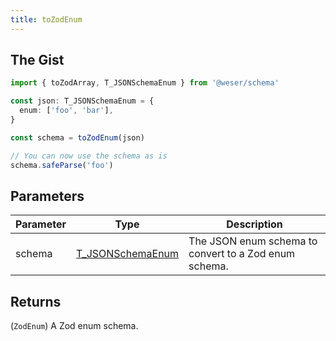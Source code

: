 ```yaml
---
title: toZodEnum
---
```


## The Gist

```ts
import { toZodArray, T_JSONSchemaEnum } from '@weser/schema'

const json: T_JSONSchemaEnum = {
  enum: ['foo', 'bar'],
}

const schema = toZodEnum(json)

// You can now use the schema as is
schema.safeParse('foo')
```

## Parameters

| Parameter | Type                                                   | Description                                           |
| --------- | ------------------------------------------------------ | ----------------------------------------------------- |
| schema    | [T_JSONSchemaEnum](/schema/api/types/T_JSONSchemaEnum) | The JSON enum schema to convert to a Zod enum schema. |

## Returns

(`ZodEnum`) A Zod enum schema.
